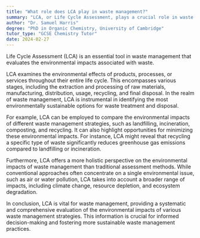 ```yaml
---
title: "What role does LCA play in waste management?"
summary: "LCA, or Life Cycle Assessment, plays a crucial role in waste management by evaluating the environmental impacts of waste."
author: "Dr. Samuel Harris"
degree: "PhD in Organic Chemistry, University of Cambridge"
tutor_type: "GCSE Chemistry Tutor"
date: 2024-02-27
---
```


Life Cycle Assessment (LCA) is an essential tool in waste management that evaluates the environmental impacts associated with waste. 

LCA examines the environmental effects of products, processes, or services throughout their entire life cycle. This encompasses various stages, including the extraction and processing of raw materials, manufacturing, distribution, usage, recycling, and final disposal. In the realm of waste management, LCA is instrumental in identifying the most environmentally sustainable options for waste treatment and disposal.

For example, LCA can be employed to compare the environmental impacts of different waste management strategies, such as landfilling, incineration, composting, and recycling. It can also highlight opportunities for minimizing these environmental impacts. For instance, LCA might reveal that recycling a specific type of waste significantly reduces greenhouse gas emissions compared to landfilling or incineration.

Furthermore, LCA offers a more holistic perspective on the environmental impacts of waste management than traditional assessment methods. While conventional approaches often concentrate on a single environmental issue, such as air or water pollution, LCA takes into account a broader range of impacts, including climate change, resource depletion, and ecosystem degradation.

In conclusion, LCA is vital for waste management, providing a systematic and comprehensive evaluation of the environmental impacts of various waste management strategies. This information is crucial for informed decision-making and fostering more sustainable waste management practices.
    